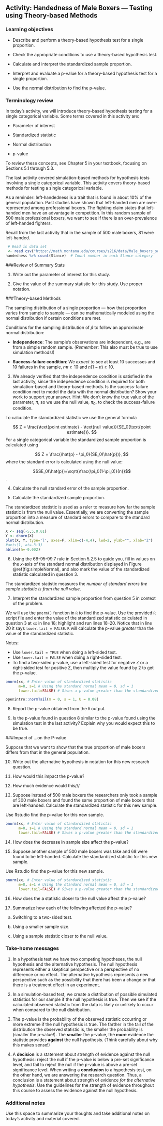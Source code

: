 ## Activity:  Handedness of Male Boxers --- Testing using Theory-based Methods

\setstretch{1}

### Learning objectives

* Describe and perform a theory-based hypothesis test for a single proportion.

* Check the appropriate conditions to use a theory-based hypothesis test.

* Calculate and interpret the standardized sample proportion.

* Interpret and evaluate a p-value for a theory-based hypothesis test for a single proportion.

* Use the normal distribution to find the p-value.


### Terminology review

In today's activity, we will introduce theory-based hypothesis testing for a single categorical variable. Some terms covered in this activity are:

* Parameter of interest

* Standardized statistic

* Normal distribution

* p-value

To review these concepts, see Chapter 5 in your textbook, focusing on Sections 5.1 through 5.3.

The last activity covered simulation-based methods for hypothesis tests involving a single categorical variable. This activity covers theory-based methods for testing a single categorical variable.  

As a reminder: left-handedness is a trait that is found in about 10\% of the general population. Past studies have shown that left-handed men are over-represented among professional boxers. The fighting claim states that left-handed men have an advantage in competition.  In this random sample of 500 male professional boxers, we want to see if there is an over-prevalence of left-handed fighters.

Recall from the last activity that in the sample of 500 male boxers, 81 were left-handed.


```r
 # Read in data set
 <- read.csv("https://math.montana.edu/courses/s216/data/Male_boxers_sample.csv")
handedness %>% count(Stance)  # Count number in each Stance category
```

###Review of Summary Stats

1.  Write out the parameter of interest for this study.  

\vspace{0.8in}

2. Give the value of the summary statistic for this study.  Use proper notation.

\vspace{0.3in}

###Theory-based Methods

The sampling distribution of a single proportion --- how that proportion varies from sample to sample --- can be mathematically modeled using the normal distribution if certain conditions are met.

Conditions for the sampling distribution of $\hat{p}$ to follow an approximate normal distribution:

* **Independence**: The sample’s observations are independent, e.g., are from a simple random sample. (*Remember*: This also must be true to use simulation methods!)

* **Success-failure condition**: We *expect* to see at least 10 successes and 10 failures in the sample, $n\pi≥10$  and $n(1-\pi)≥10$.

3.  We already verified that the independence condition is satisfied in the last activity, since the independence condition is required for both simulation-based and theory-based methods. Is the success-failure condition met to model the data with the normal distribution?  Show your work to support your answer. Hint: We don't know the true value of the parameter, $\pi$, so we use the null value, $\pi_0$, to check the success-failure condition.

\vspace{1in}

To calculate the standardized statistic we use the general formula 

$$
Z = \frac{\text{point estimate} - \text{null value}}{SE_0(\text{point estimate})}.
$$
For a single categorical variable the standardized sample proportion is calculated using

$$
Z = \frac{\hat{p} - \pi_0}{SE_0(\hat{p})},
$$
where the standard error is calculated using the null value:

$$SE_0(\hat{p})=\sqrt{\frac{\pi_0(1-\pi_0)}{n}}$$.
\vspace{0.5mm}

4.  Calculate the null standard error of the sample proportion.

\vspace{1in}

5.  Calculate the standardized sample proportion.  

\vspace{1in}

\newpage

The standardized statistic is used as a ruler to measure how far the sample statistic is from the null value.  Essentially, we are converting the sample proportion into a measure of standard errors to compare to the standard normal distribution.  

```r
X <- seq(-5,5,0.01)
Y <- dnorm(X)
plot(X, Y, type='l', axes=F, xlim=c(-4,4), lwd=2, ylab="", xlab="Z")
#axis(1, at=-3:3)
abline(h=-0.002)
```

6.  Using the 68-95-99.7 rule in Section 5.2.5 to guide you, fill in values on the $x$-axis of the standard normal distribution displayed in Figure \@ref(fig:simpleNormal), and also mark the value of the standardized statistic calculated in question 3.

\vspace{0.2in}

The standardized statistic measures the *number of standard errors the sample statistic is from the null value*.

7.  Interpret the standardized sample proportion from question 5 in context of the problem.

\vspace{.8in}

We will use the `pnorm()` function in `R` to find the p-value. Use the provided `R` script file and enter the value of the standardized statistic calculated in question 3 at `xx` in line 18; highlight and run lines 18--20.  Notice that in line 20 it says `lower.tail = FALSE`.  `R` will calculate the p-value *greater* than the value of the standardized statistic.  

Notes:

* Use `lower.tail = TRUE` when doing a left-sided test.
* Use `lower.tail = FALSE` when doing a right-sided test.
* To find a two-sided p-value, use a left-sided test for negative Z or a right-sided test for positive Z, then multiply the value found by 2 to get the p-value.

```r
pnorm(xx, # Enter value of standardized statistic
      m=0, s=1 # Using the standard normal mean = 0, sd = 1
      lower.tail=FALSE) # Gives a p-value greater than the standardized statistic
```
  
  
```r
openintro::normTail(m = 0, s = 1, U = 0.08)
```

8.  Report the p-value obtained from the `R` output.
\vspace{0.2in}

9.  Is the p-value found in question 8 similar to the p-value found using the simulation test in the last activity?  Explain why you would expect this to be true.

\vspace{0.5in}

###Impact of ...on the P-value

Suppose that we want to show that the true proportion of male boxers differs from that in the general population. 

10.  Write out the alternative hypothesis in notation for this new research question.

\vspace{0.5in}

11.  How would this impact the p-value?  

\vspace{0.2in}

12.  How much evidence would this///

\vspace{0.3in}

13. Suppose instead of 500 male boxers the researchers only took a sample of 300 male boxers and found the same proportion of male boxers that are left-handed.  Calculate the standardized statistic for this new sample.

\vspace{1in}

Use Rstudio find the p-value for this new sample.  

```r
pnorm(xx, # Enter value of standardized statistic
      m=0, s=1 # Using the standard normal mean = 0, sd = 1
      lower.tail=FALSE) # Gives a p-value greater than the standardized statistic
```

14.  How does the decrease in sample size affect the p-value?

\vspace{0.3in}

15. Suppose another sample of 500 male boxers was take and 68 were found to be left-handed.  Calculate the standardized statistic for this new sample.

Use Rstudio find the p-value for this new sample.  

```r
pnorm(xx, # Enter value of standardized statistic
      m=0, s=1 # Using the standard normal mean = 0, sd = 1
      lower.tail=FALSE) # Gives a p-value greater than the standardized statistic
```

16.  How does the a statistic closer to the null value affect the p-value?  

\vspace{0.3in}

17.  Summarize how each of the following affected the p-value?

a) Switching to a two-sided test.

\vspace{0.5in}

b) Using a smaller sample size.

\vspace{0.5in}

c) Using a sample statistic closer to the null value.

\vspace{0.5in}

### Take-home messages

1.	In a hypothesis test we have two competing hypotheses, the null hypothesis and the alternative hypothesis.  The null hypothesis represents either a skeptical perspective or a perspective of no difference or no effect. The alternative hypothesis represents a new perspective such as the possibility that there has been a change or that there is a treatment effect in an experiment.  

2.  In a simulation-based test, we create a distribution of possible simulated statistics for our sample if the null hypothesis is true.  Then we see if the calculated observed statistic from the data is likely or unlikely to occur when compared to the null distribution.  

3.  The p-value is the probability of the observed statistic occurring or more extreme if the null hypothesis is true.  The farther in the tail of the distribution the observed statistic is, the smaller the probability is (smaller the p-value!).  The **smaller** the p-value, the **more** evidence the statistic provides **against** the null hypothesis. (Think carefully about why this makes sense!) 

4.  A **decision** is a statement about strength of evidence against the null hypothesis: reject the null if the p-value is below a pre-set significance level, and fail to reject the null if the p-value is above a pre-set significance level. When writing a **conclusion** to a hypothesis test, on the other hand, we are answering the research question.  Thus, a conclusion is a statement about strength of evidence *for the alternative hypothesis*. Use the guidelines for the strength of evidence throughout this course to assess the evidence against the null hypothesis.  


### Additional notes

Use this space to summarize your thoughts and take additional notes on today's activity and material covered.